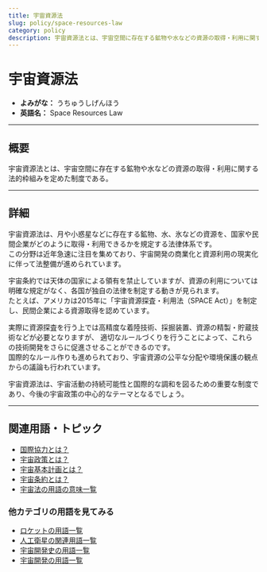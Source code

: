 ```yaml
---
title: 宇宙資源法
slug: policy/space-resources-law
category: policy
description: 宇宙資源法とは、宇宙空間に存在する鉱物や水などの資源の取得・利用に関する法的枠組みを定めた制度である。
---
```



<Head>
  <script type="application/ld+json">
    {`{
      "@context": "https://schema.org",
      "@type": "DefinedTerm",
      "name": "宇宙資源法",
      "inDefinedTermSet": "https://www.space-portal.org",
      "termCode": "policy/space-resources-law",
      "description": "宇宙資源法とは、宇宙空間に存在する鉱物や水などの資源の取得・利用に関する法的枠組みを定めた制度である。",
      "url": "https://www.space-portal.org/docs/policy/space-resources-law"
    }`}
  </script>
</Head>

# 宇宙資源法

- **よみがな：** うちゅうしげんほう  
- **英語名：** Space Resources Law  

---

## 概要

宇宙資源法とは、宇宙空間に存在する鉱物や水などの資源の取得・利用に関する法的枠組みを定めた制度である。

---

## 詳細

宇宙資源法は、月や小惑星などに存在する鉱物、水、氷などの資源を、国家や民間企業がどのように取得・利用できるかを規定する法律体系です。  
この分野は近年急速に注目を集めており、宇宙開発の商業化と資源利用の現実化に伴って法整備が進められています。  

宇宙条約では天体の国家による領有を禁止していますが、資源の利用については明確な規定がなく、各国が独自の法律を制定する動きが見られます。  
たとえば、アメリカは2015年に「宇宙資源探査・利用法（SPACE Act）」を制定し、民間企業による資源取得を認めています。  

実際に資源探査を行う上では高精度な着陸技術、採掘装置、資源の精製・貯蔵技術などが必要となりますが、
適切なルールづくりを行うことによって、これらの技術開発をさらに促進させることができるのです。  
国際的なルール作りも進められており、宇宙資源の公平な分配や環境保護の観点からの議論も行われています。  

宇宙資源法は、宇宙活動の持続可能性と国際的な調和を図るための重要な制度であり、今後の宇宙政策の中心的なテーマとなるでしょう。

---

## 関連用語・トピック

- [国際協力とは？](/policy/international-cooperation)
- [宇宙政策とは？](/policy/space-policy)
- [宇宙基本計画とは？](/policy/space-policy)
- [宇宙条約とは？](/policy/space-resources-law)
- [宇宙法の用語の意味一覧](/category/policy)

### 他カテゴリの用語を見てみる
- [ロケットの用語一覧](/category/rocket)
- [人工衛星の関連用語一覧](/category/satellite)
- [宇宙開発史の用語一覧](/category/history)
- [宇宙開発の用語一覧](/category/glossary)